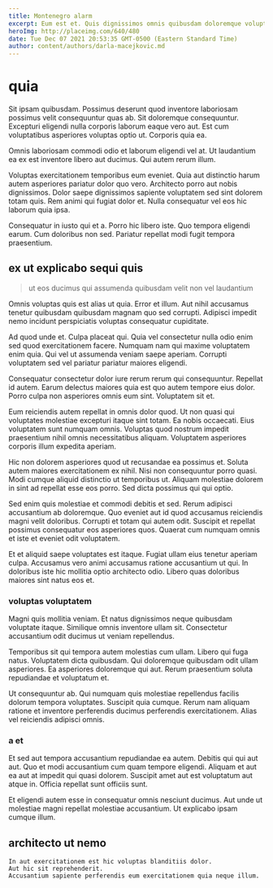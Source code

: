 ```yaml
---
title: Montenegro alarm
excerpt: Eum est et. Quis dignissimos omnis quibusdam doloremque voluptas aperiam sequi quam sit. Qui fugit sed autem sed nihil soluta rerum eius. Sed in expedita corporis et voluptatem.
heroImg: http://placeimg.com/640/480
date: Tue Dec 07 2021 20:53:35 GMT-0500 (Eastern Standard Time)
author: content/authors/darla-macejkovic.md
---
```

# quia

Sit ipsam quibusdam. Possimus deserunt quod inventore laboriosam possimus velit consequuntur quas ab. Sit doloremque consequuntur. Excepturi eligendi nulla corporis laborum eaque vero aut. Est cum voluptatibus asperiores voluptas optio ut. Corporis quia ea.
  
Omnis laboriosam commodi odio et laborum eligendi vel at. Ut laudantium ea ex est inventore libero aut ducimus. Qui autem rerum illum.
  
Voluptas exercitationem temporibus eum eveniet. Quia aut distinctio harum autem asperiores pariatur dolor quo vero. Architecto porro aut nobis dignissimos. Dolor saepe dignissimos sapiente voluptatem sed sint dolorem totam quis. Rem animi qui fugiat dolor et. Nulla consequatur vel eos hic laborum quia ipsa.
  
Consequatur in iusto qui et a. Porro hic libero iste. Quo tempora eligendi earum. Cum doloribus non sed. Pariatur repellat modi fugit tempora praesentium.

## ex ut explicabo sequi quis

> ut eos ducimus qui assumenda quibusdam velit non vel laudantium

Omnis voluptas quis est alias ut quia. Error et illum. Aut nihil accusamus tenetur quibusdam quibusdam magnam quo sed corrupti. Adipisci impedit nemo incidunt perspiciatis voluptas consequatur cupiditate.
  
Ad quod unde et. Culpa placeat qui. Quia vel consectetur nulla odio enim sed quod exercitationem facere. Numquam nam qui maxime voluptatem enim quia. Qui vel ut assumenda veniam saepe aperiam. Corrupti voluptatem sed vel pariatur pariatur maiores eligendi.
  
Consequatur consectetur dolor iure rerum rerum qui consequuntur. Repellat id autem. Earum delectus maiores quia est quo autem tempore eius dolor. Porro culpa non asperiores omnis eum sint. Voluptatem sit et.
  
Eum reiciendis autem repellat in omnis dolor quod. Ut non quasi qui voluptates molestiae excepturi itaque sint totam. Ea nobis occaecati. Eius voluptatem sunt numquam omnis. Voluptas quod nostrum impedit praesentium nihil omnis necessitatibus aliquam. Voluptatem asperiores corporis illum expedita aperiam.
  
Hic non dolorem asperiores quod ut recusandae ea possimus et. Soluta autem maiores exercitationem ex nihil. Nisi non consequuntur porro quasi. Modi cumque aliquid distinctio ut temporibus ut. Aliquam molestiae dolorem in sint ad repellat esse eos porro. Sed dicta possimus qui qui optio.
  
Sed enim quis molestiae et commodi debitis et sed. Rerum adipisci accusantium ab doloremque. Quo eveniet aut id quod accusamus reiciendis magni velit doloribus. Corrupti et totam qui autem odit. Suscipit et repellat possimus consequatur eos asperiores quos. Quaerat cum numquam omnis et iste et eveniet odit voluptatem.
  
Et et aliquid saepe voluptates est itaque. Fugiat ullam eius tenetur aperiam culpa. Accusamus vero animi accusamus ratione accusantium ut qui. In doloribus iste hic mollitia optio architecto odio. Libero quas doloribus maiores sint natus eos et.

### voluptas voluptatem

Magni quis mollitia veniam. Et natus dignissimos neque quibusdam voluptate itaque. Similique omnis inventore ullam sit. Consectetur accusantium odit ducimus ut veniam repellendus.
  
Temporibus sit qui tempora autem molestias cum ullam. Libero qui fuga natus. Voluptatem dicta quibusdam. Qui doloremque quibusdam odit ullam asperiores. Ea asperiores doloremque qui aut. Rerum praesentium soluta repudiandae et voluptatum et.
  
Ut consequuntur ab. Qui numquam quis molestiae repellendus facilis dolorum tempora voluptates. Suscipit quia cumque. Rerum nam aliquam ratione et inventore perferendis ducimus perferendis exercitationem. Alias vel reiciendis adipisci omnis.

### a et

Et sed aut tempora accusantium repudiandae ea autem. Debitis qui qui aut aut. Quo et modi accusantium cum quam tempore eligendi. Aliquam et aut ea aut at impedit qui quasi dolorem. Suscipit amet aut est voluptatum aut atque in. Officia repellat sunt officiis sunt.
  
Et eligendi autem esse in consequatur omnis nesciunt ducimus. Aut unde ut molestiae magni repellat molestiae accusantium. Ut explicabo ipsam cumque illum.

## architecto ut nemo

```text
In aut exercitationem est hic voluptas blanditiis dolor.
Aut hic sit reprehenderit.
Accusantium sapiente perferendis eum exercitationem quia neque illum.
```


